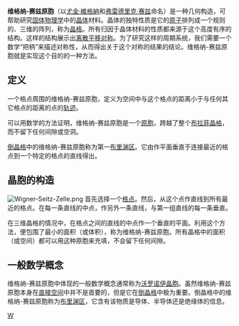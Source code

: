 {{NoteTA|G1=物理學}}
'''维格纳-赛兹原胞'''（以[[尤金·維格納|尤金·維格納]]和[[弗雷德里克·赛兹|弗雷德里克·赛兹]]命名）是一种几何构造，可帮助研究[[固体物理学|固体物理学]]中的[[晶体|晶体]]材料。晶体的独特性质是它的[[原子|原子]]排列成一个规则的、三维的阵列，称为[[晶格|晶格]]。所有归因于晶体材料的性质都来源于这个高度有序的结构。这样的结构展示出[[离散平移对称|离散平移对称]]。为了研究这样的周期系统，我们需要一个数学“把柄”来描述对称性，从而得出关于这个对称的结果的结论。维格纳-赛兹原胞就是实现这个目的的一种方法。 

==定义==

一个格点周围的维格纳-赛兹原胞，定义为空间中与这个格点的距离小于与任何其它格点的距离的点的[[轨迹|轨迹]]。

可以用数学的方法证明，维格纳-赛兹原胞是一个[[原胞|原胞]]，跨越了整个[[布拉菲晶格|布拉菲晶格]]，而不留下任何间隙或空洞。

[[倒晶格|倒晶格]]中的维格纳-赛兹原胞称为第一[[布里渊区|布里渊区]]。它由作平面垂直于连接最近的格点到一个特定的格点的直线得出。

==晶胞的构造==
[[Image:Wigner-Seitz-Zelle.png|thumb]]
首先选择一个[[格点|格点]]。然后，从这个点作直线到所有最近的格点。在每一条直线的中点，作另外一条直线，与第一组直线的每一条垂直。

在三维晶格的情况中，在格点之间的直线的中点作一个垂直的平面。利用这个方法，便包围了最小的面积（或体积），称为维格纳-赛兹原胞。所有晶格中的面积（或空间）都可以用这种原胞来充填，不会留下任何间隙。

==一般数学概念==

维格纳-赛兹原胞中体现的一般数学概念通常称为[[沃罗诺伊图|沃罗诺伊晶胞]]。虽然维格纳-赛兹原胞本身在[[布拉菲晶格|直接空间]]中并不是首要的，但是它在[[倒晶格|倒晶格]]中极为重要。倒晶格中的维格纳-赛兹原胞称为[[布里渊区|布里渊区]]，它含有该物质是导体、半导体还是绝缘体的信息。

[[Category:晶体学|W]]